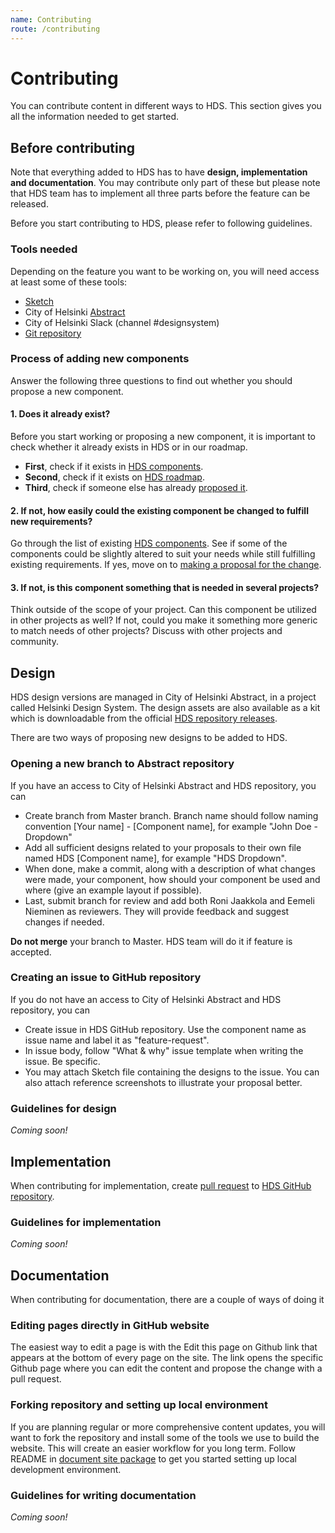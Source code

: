 ```yaml
---
name: Contributing
route: /contributing
---
```



# Contributing

<LargeParagraph>
    You can contribute content in different ways to HDS. This section gives you all the information needed to get started.
</LargeParagraph>

## Before contributing

Note that everything added to HDS has to have **design, implementation and documentation**. You may contribute only part of these but please note that HDS team has to implement all three parts before the feature can be released. 

Before you start contributing to HDS, please refer to following guidelines.

### Tools needed
Depending on the feature you want to be working on, you will need access at least some of these tools:
- [Sketch](https://www.sketch.com/)
- City of Helsinki [Abstract](https://www.abstract.com/)
- City of Helsinki Slack (channel #designsystem)
- [Git repository](https://github.com/City-of-Helsinki/helsinki-design-system)

### Process of adding new components
Answer the following three questions to find out whether you should propose a new component.

#### 1. Does it already exist?
Before you start working or proposing a new component, it is important to check whether it already exists in HDS or in our roadmap.

- **First**, check if it exists in [HDS components](/components/overview).
- **Second**, check if it exists on [HDS roadmap](/about/roadmap).
- **Third**, check if someone else has already [proposed it](https://github.com/City-of-Helsinki/helsinki-design-system/issues).

#### 2. If not, how easily could the existing component be changed to fulfill new requirements?
Go through the list of existing [HDS components](/components/overview). See if some of the components could be slightly altered to suit your needs while still fulfilling existing requirements. If yes, move on to [making a proposal for the change]().

#### 3. If not, is this component something that is needed in several projects?
Think outside of the scope of your project. Can this component be utilized in other projects as well? If not, could you make it something more generic to match needs of other projects? Discuss with other projects and community.

## Design

HDS design versions are managed in City of Helsinki Abstract, in a project called Helsinki Design System. The design assets are also available as a kit which is downloadable from the official [HDS repository releases](https://github.com/City-of-Helsinki/helsinki-design-system/releases).

There are two ways of proposing new designs to be added to HDS.

### Opening a new branch to Abstract repository

If you have an access to City of Helsinki Abstract and HDS repository, you can 
- Create branch from Master branch. Branch name should follow naming convention [Your name] - [Component name], for example "John Doe - Dropdown"
- Add all sufficient designs related to your proposals to their own file named HDS [Component name], for example "HDS Dropdown".
- When done, make a commit, along with a description of what changes were made, your component, how should your component be used and where (give an example layout if possible).
- Last, submit branch for review and add both Roni Jaakkola and Eemeli Nieminen as reviewers. They will provide feedback and suggest changes if needed.

**Do not merge** your branch to Master. HDS team will do it if feature is accepted.

### Creating an issue to GitHub repository

If you do not have an access to City of Helsinki Abstract and HDS repository, you can 
- Create issue in HDS GitHub repository. Use the component name as issue name and label it as "feature-request".
- In issue body, follow "What & why" issue template when writing the issue. Be specific.
- You may attach Sketch file containing the designs to the issue. You can also attach reference screenshots to illustrate your proposal better.

### Guidelines for design

_Coming soon!_

## Implementation

When contributing for implementation, create [pull request](https://help.github.com/en/github/collaborating-with-issues-and-pull-requests/creating-a-pull-request) to [HDS GitHub repository](https://github.com/City-of-Helsinki/helsinki-design-system).

### Guidelines for implementation

_Coming soon!_

## Documentation

When contributing for documentation, there are a couple of ways of doing it

### Editing pages directly in GitHub website

The easiest way to edit a page is with the Edit this page on Github link that appears at the bottom of every page on the site. The link opens the specific Github page where you can edit the content and propose the change with a pull request.

### Forking repository and setting up local environment

If you are planning regular or more comprehensive content updates, you will want to fork the repository and install some of the tools we use to build the website. This will create an easier workflow for you long term. Follow README in [document site package](https://github.com/City-of-Helsinki/helsinki-design-system/tree/master/site) to get you started setting up local development environment.

### Guidelines for writing documentation

_Coming soon!_


